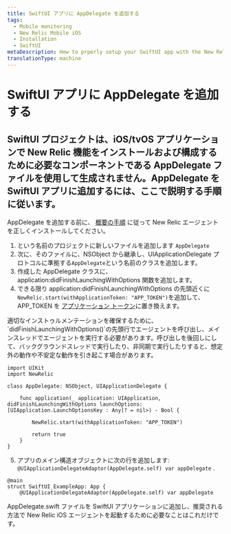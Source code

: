 ```yaml
---
title: SwiftUI アプリに AppDelegate を追加する
tags:
  - Mobile monitoring
  - New Relic Mobile iOS
  - Installation
  - SwiftUI
metaDescription: How to prperly setup your SwiftUI app with the New Relic agent.
translationType: machine
---
```


# SwiftUI アプリに AppDelegate を追加する

## SwiftUI プロジェクトは、iOS/tvOS アプリケーションで New Relic 機能をインストールおよび構成するために必要なコンポーネントである AppDelegate ファイルを使用して生成されません。AppDelegate を SwiftUI アプリに追加するには、ここで説明する手順に従います。

AppDelegate を追加する前に、 [概要の手順](docs/mobile-monitoring/new-relic-mobile-ios/installation/spm-installation.mdx) に従って New Relic エージェントを正しくインストールしてください。

1. という名前のプロジェクトに新しいファイルを追加します `AppDelegate`
2. 次に、そのファイルに、NSObject から継承し、UIApplicationDelegate プロトコルに準拠する`AppDelegate`という名前のクラスを追加します。
3. 作成した AppDelegate クラスに、application:didFinishLaunchingWithOptions 関数を追加します。
4. できる限り application:didFinishLaunchingWithOptions の先頭近くに`NewRelic.start(withApplicationToken: "APP_TOKEN")`を追加して、APP_TOKEN を [アプリケーション トークン](/docs/mobile-apps/viewing-your-application-token)に置き換えます。

<Callout variant="important">
  適切なインストゥルメンテーションを確保するために、`didFinishLaunchingWithOptions()`の先頭行でエージェントを呼び出し、メインスレッドでエージェントを実行する必要があります。呼び出しを後回しにして、バックグラウンドスレッドで実行したり、非同期で実行したりすると、想定外の動作や不安定な動作を引き起こす場合があります。
</Callout>

```
import UIKit
import NewRelic

class AppDelegate: NSObject, UIApplicationDelegate {
    
    func application(_ application: UIApplication, didFinishLaunchingWithOptions launchOptions: [UIApplication.LaunchOptionsKey : Any]? = nil>) - Bool {
        
        NewRelic.start(withApplicationToken: "APP_TOKEN")
        
        return true
    }
}
```

5. アプリのメイン構造オブジェクトに次の行を追加します: `@UIApplicationDelegateAdaptor(AppDelegate.self) var appDelegate` .

```
@main
struct SwiftUI_ExampleApp: App {
    @UIApplicationDelegateAdaptor(AppDelegate.self) var appDelegate
```

AppDelegate.swift ファイルを SwiftUI アプリケーションに追加し、推奨される方法で New Relic iOS エージェントを起動するために必要なことはこれだけです。

<InstallFeedback/>